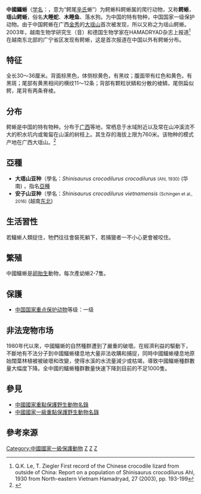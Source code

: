 {{About|[[中國|中國]]特有的[[有鱗目|有鱗目]]爬行動物|[[紐西蘭|紐西蘭]]特有的[[喙頭目|喙頭目]]爬行動物|喙頭蜥|北美洲被称为“鳄蜥”（鼍蜥）的物种|鼍蜥}}
{{speciesbox
| taxon = Shinisaurus crocodilurus
| status = EN
| status_system = iucn3.1
| status_ref = <ref>{{IUCN|id=57287221 |title=''Shinisaurus crocodilurus'' |assessor=Nguyen, T.Q., Hamilton, P. & Ziegler, T. |version=2018.2 |year=2016 |accessdate=1 October 2016}} 数据库資料包含說明此物種被編入瀕危級別的原因</ref> 
| image = Shinisaurus crocodilurus 10.jpg
| binomial_authority = [[Ernst_Ahl|Ahl]], 1930
}}

'''中國鱷蜥'''（[[学名|学名]]：{{lang|la|''Shinisaurus crocodilurus''}}，意为“鳄尾[[辛树帜|辛氏]]蜥”）为鳄蜥科鳄蜥属的爬行动物，又称'''鳄蜥'''，'''瑶山鳄蜥'''，俗名'''大睡蛇'''、'''木睡鱼'''、落水狗。为中国的特有物种，中国国家一级保护动物。由于中国鳄蜥在广西[[金秀|金秀]]的[[大瑶山|大瑶山]]首次被发现，所以又称之为瑶山鳄蜥。2003年，越南生物学研究生{{link-vi|黎克决|Lê Khắc Quyết}}（音）和德国生物学家{{link-de|托马斯·齐格勒|Thomas Ziegler (Zoologe)}}在HAMADRYAD杂志上报道<ref>Q.K. Le, T. Ziegler
First record of the Chinese crocodile lizard from outside of China: Report on a population of Shinisaurus crocodilurus Ahl, 1930 from North-eastern Vietnam
Hamadryad, 27 (2003), pp. 193-199</ref>在越南东北部的广宁省{{link-vi|安子山|Núi Yên Tử}}区发现有鳄蜥，这是首次报道在中国以外有鳄蜥分布。

==特征==
全长30～36厘米。背面棕黑色，体侧棕黄色，有黑纹；腹面带有红色和黄色，有黑斑；尾部有黄黑相间的横纹11～12条；背部有颗粒状鳞和分散的棱鳞，尾侧扁似鳄，尾背有两条脊棱。

==分布==
鳄蜥是中国的特有物种。分布于[[广西|广西]]等地，常栖息于水域附近以及常在山冲溪流不大的积水坑内或匍匐在山溪的树枝上。其生存的海拔上限为760米。该物种的模式产地在广西大瑶山。<ref name='id4547'>{{cite web| url =http://www.bioinfo.cn/db05/BjdwSpecies.php?action=view&id=4547| title =鳄蜥| work =《中国动物物种编目数据库》| publisher =中国科学院微生物研究所| author =中国科学院动物研究所| accessdate =2009-04-11| deadurl =yes| archiveurl =https://web.archive.org/web/20160305070812/http://www.bioinfo.cn/db05/BjdwSpecies.php?action=view&id=4547| archivedate =2016-03-05}}</ref>

== 亞種 ==
*'''大瑶山亚种'''（學名：''Shinisaurus crocodilurus crocodilurus'' <small>(Ahl, 1930)</small> (华南) ，指名[[亞種|亞種]]
*'''安子山亚种'''（學名：''Shinisaurus crocodilurus vietnamensis'' <small>(Schingen et al., 2016)</small> (越南[[东北部_(越南)|东北]])

== 生活習性 ==
若鱷蜥人類捉住，牠們往往會裝死躺下，若捕獵者一不小心更會被咬住。

== 繁殖 ==
中國鱷蜥是[[卵胎生|卵胎生]]動物，每次產幼蜥2-7隻。

== 保護 ==
*[[中國國家重點保護野生動物名錄|中国国家重点保护动物]]等级：一级

== 非法宠物市场 ==
1980年代以來，中國鱷蜥的自然種群遭到了嚴重的破壞。在經濟利益的驅動下，不斷地有不法分子到中國鱷蜥棲息地大量非法收購和捕捉，同時中國鱷蜥棲息地原始闊葉林植被被破壞和改變，使得水溪的水流量減少或枯竭，導致中國鱷蜥種群數量大幅度下降。全中國的鱷蜥種群數量快速下降到目前的不足1000隻。

== 參見 ==
* [[中國國家重點保護野生動物名錄|中國國家重點保護野生動物名錄]]
* [[中國國家一級重點保護野生動物名錄|中國國家一級重點保護野生動物名錄]]

== 參考來源 ==
{{Reflist}}
{{有鱗目}}
{{taxonbar}}

[[Category:中國國家一級保護動物|Category:中國國家一級保護動物]]
[[Category:鳄蜥科|Z]]
[[Category:1930年描述的动物|Z]]
[[Category:鱷蜥類|Z]]